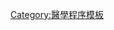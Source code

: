 {{Navbox
| name = 辅助生殖技术
| title = {{link-en|辅助生殖技术|Assisted reproductive technology}}
| state = {{{state|autocollapse}}}
| listclass = hlist

| groupstyle = background-color: #BBEEBB;

| group1 = [[不孕|不孕症]]
| list1 =
* [[女性不孕症|女性不孕]]
* [[男性不育症|男性不育]]
* [[生育能力測試]]
* {{link-en|生育诊所|Fertility clinic}}
* {{link-en|生育旅游|Fertility tourism}}

| group2 = {{link-en|生育药物|Fertility medication}}
| list2 =
* {{link-en|促性腺激素释放素激动剂|Gonadotropin-releasing hormone agonist}}
* [[雌激素受体调节剂]]
** [[氯米芬]]
** {{link-en|芳香酶抑制药|Aromatase inhibitor}}
* [[促性腺激素]]
** {{link-en|促配子成熟激素|Menotropin}}
* [[人绒毛膜促性腺激素|人体绒毛膜促性腺激素]]
* [[促卵泡激素]]

| group3 = [[體外人工受精]] (IVF)
| list3 =
* {{link-en|卵巢过度刺激|Ovarian hyperstimulation}}
* {{link-en|经阴道的卵母细胞检索|Transvaginal oocyte retrieval}}
* {{link-en|胚胎移植|Embryo transfer}}
* {{link-en|辅助孵化|Assisted zona hatching}}
* {{link-en|单精子卵胞浆内注射|Intracytoplasmic sperm injection}}
* {{link-en|自体子宫内膜共同培养|Autologous endometrial coculture}}
* {{link-en|受精卵输卵管内移植|zygote intrafallopian transfer}}
* {{link-en|细胞质转移|Cytoplasmic transfer}}
* [[捐卵|卵子捐赠]]
* [[代孕]]
* [[植入前遗传学诊断]]
* {{link-en|卵母细胞体外成熟|In vitro maturation}}
* {{link-en|卵母细胞选择|Oocyte selection}}

| group4 = 其他技术
| list4 =
* {{link-en|配子输卵管内移植|Gamete intrafallopian transfer}}
* [[性別選擇]]
* [[體外人工受精|人工受精]]
** [[捐精|精子捐赠]]
* [[代孕]]
* {{link-en|生殖整形|Reproductive surgery}}
** {{link-en|输精管重建手术|reverse vasectomy}}
* {{link-en|精液采集|Semen collection}}
* [[低温贮藏]]
** [[卵子冷凍貯藏]]
** [[精液冷凍貯藏]]
** {{link-en|卵巢组织冷冻贮藏|ovarian tissue cryopreservation}}
** {{link-en|胚胎冷冻贮藏|embryo cryopreservation}}

| group5 = 捐献
| list5 =
* [[捐精|精子捐赠]]
* [[捐卵|卵子捐赠]]
* {{link-en|胚胎捐赠|Embryo donation}}
* [[精子银行]]
* {{link-en|捐赠登记|Donor registration}}
* {{link-en|亲缘捐赠登记|Donor Sibling Registry}}

| group6 = 伦理
| list6 =
* {{link-en|对待辅助生殖技术的宗教看法|Religious response to assisted reproductive technology}}
* [[偶发性近亲性交]]
* {{link-en|三亲孩子|Three-parent baby}}

| belowstyle = background: transparent; padding: 0px;
| below = {{Reproductive medicine navs}}{{Obstetric navs}}

}}<noinclude>
{{collapsible option}}
[[Category:醫學程序模板]]
</noinclude>